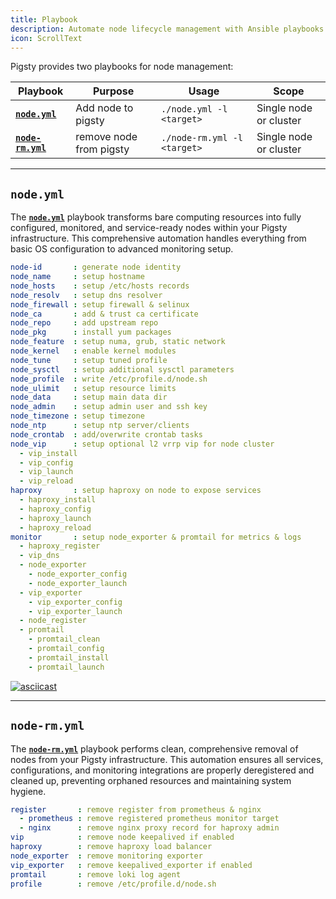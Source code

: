 ```yaml
---
title: Playbook
description: Automate node lifecycle management with Ansible playbooks
icon: ScrollText
---
```


Pigsty provides two playbooks for node management:

| Playbook                         | Purpose                 | Usage                       | Scope                  |
|----------------------------------|-------------------------|-----------------------------|------------------------|
| **[`node.yml`](#nodeyml)**       | Add node to pigsty      | `./node.yml -l <target>`    | Single node or cluster |
| **[`node-rm.yml`](#node-rmyml)** | remove node from pigsty | `./node-rm.yml -l <target>` | Single node or cluster |


------

## `node.yml`

The **[`node.yml`](https://github.com/pgsty/pigsty/blob/main/node.yml)** playbook transforms bare computing resources into fully configured, monitored, and service-ready nodes within your Pigsty infrastructure. This comprehensive automation handles everything from basic OS configuration to advanced monitoring setup.

```yaml
node-id       : generate node identity
node_name     : setup hostname
node_hosts    : setup /etc/hosts records
node_resolv   : setup dns resolver
node_firewall : setup firewall & selinux
node_ca       : add & trust ca certificate
node_repo     : add upstream repo
node_pkg      : install yum packages
node_feature  : setup numa, grub, static network
node_kernel   : enable kernel modules
node_tune     : setup tuned profile
node_sysctl   : setup additional sysctl parameters
node_profile  : write /etc/profile.d/node.sh
node_ulimit   : setup resource limits
node_data     : setup main data dir
node_admin    : setup admin user and ssh key
node_timezone : setup timezone
node_ntp      : setup ntp server/clients
node_crontab  : add/overwrite crontab tasks
node_vip      : setup optional l2 vrrp vip for node cluster
  - vip_install
  - vip_config
  - vip_launch
  - vip_reload
haproxy       : setup haproxy on node to expose services
  - haproxy_install
  - haproxy_config
  - haproxy_launch
  - haproxy_reload
monitor       : setup node_exporter & promtail for metrics & logs
  - haproxy_register
  - vip_dns
  - node_exporter
    - node_exporter_config
    - node_exporter_launch
  - vip_exporter
    - vip_exporter_config
    - vip_exporter_launch
  - node_register
  - promtail
    - promtail_clean
    - promtail_config
    - promtail_install
    - promtail_launch
```

[![asciicast](/img/asciinema/node.svg)](https://asciinema.org/a/568807)

------

## `node-rm.yml`

The **[`node-rm.yml`](https://github.com/pgsty/pigsty/blob/main/node-rm.yml)** playbook performs clean, comprehensive removal of nodes from your Pigsty infrastructure. This automation ensures all services, configurations, and monitoring integrations are properly deregistered and cleaned up, preventing orphaned resources and maintaining system hygiene.


```yaml
register       : remove register from prometheus & nginx
  - prometheus : remove registered prometheus monitor target
  - nginx      : remove nginx proxy record for haproxy admin
vip            : remove node keepalived if enabled
haproxy        : remove haproxy load balancer
node_exporter  : remove monitoring exporter
vip_exporter   : remove keepalived_exporter if enabled
promtail       : remove loki log agent
profile        : remove /etc/profile.d/node.sh
```
